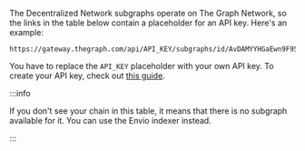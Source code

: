 The Decentralized Network subgraphs operate on The Graph Network, so the links in the table below contain a placeholder
for an API key. Here's an example:

```text
https://gateway.thegraph.com/api/API_KEY/subgraphs/id/AvDAMYYHGaEwn9F9585uqq6MM5CfvRtYcb7KjK7LKPCt
```

You have to replace the `API_KEY` placeholder with your own API key. To create your API key, check out
[this guide](https://thegraph.com/docs/en/studio/managing-api-keys/).

:::info

If you don't see your chain in this table, it means that there is no subgraph available for it. You can use the Envio
indexer instead.

:::
